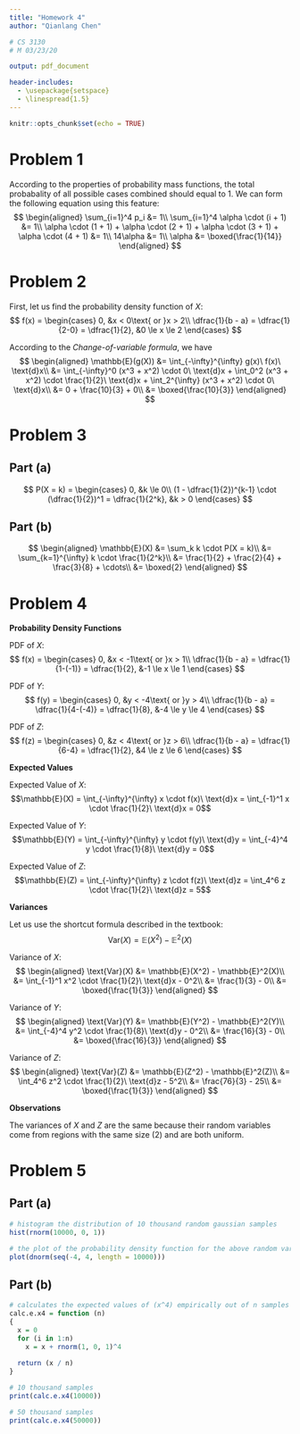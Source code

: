 ```yaml
---
title: "Homework 4"
author: "Qianlang Chen"

# CS 3130
# M 03/23/20

output: pdf_document

header-includes:
  - \usepackage{setspace}
  - \linespread{1.5}
---
```


```r
knitr::opts_chunk$set(echo = TRUE)
```

# Problem 1

According to the properties of probability mass functions, the total probabality of all possible cases combined should equal to 1. We can form the following equation using this feature:
$$
\begin{aligned}
                                                                           \sum_{i=1}^4 p_i &= 1\\
                                                          \sum_{i=1}^4 \alpha \cdot (i + 1) &= 1\\
  \alpha \cdot (1 + 1) + \alpha \cdot (2 + 1) + \alpha \cdot (3 + 1) + \alpha \cdot (4 + 1) &= 1\\
                                                                                   14\alpha &= 1\\
                                                                                     \alpha &= \boxed{\frac{1}{14}}
\end{aligned}
$$

\pagebreak
# Problem 2

First, let us find the probability density function of $X$:
$$
f(x) = \begin{cases}
  0, &x < 0\text{ or }x > 2\\
  \dfrac{1}{b - a} = \dfrac{1}{2-0} = \dfrac{1}{2}, &0 \le x \le 2
\end{cases}
$$

According to the *Change-of-variable formula*, we have
$$
\begin{aligned}
  \mathbb{E}(g(X)) &= \int_{-\infty}^{\infty} g(x)\ f(x)\ \text{d}x\\
                   &= \int_{-\infty}^0 (x^3 + x^2) \cdot 0\ \text{d}x + \int_0^2 (x^3 + x^2) \cdot \frac{1}{2}\ \text{d}x + \int_2^{\infty} (x^3 + x^2) \cdot 0\ \text{d}x\\
                   &= 0 + \frac{10}{3} + 0\\
                   &= \boxed{\frac{10}{3}}
\end{aligned}
$$

\pagebreak
# Problem 3

## Part (a)

$$
P(X = k) = \begin{cases}
  0, &k \le 0\\
  (1 - \dfrac{1}{2})^{k-1} \cdot (\dfrac{1}{2})^1 = \dfrac{1}{2^k}, &k > 0
\end{cases}
$$

## Part (b)

$$
\begin{aligned}
  \mathbb{E}(X) &= \sum_k k \cdot P(X = k)\\
                &= \sum_{k=1}^{\infty} k \cdot \frac{1}{2^k}\\
                &= \frac{1}{2} + \frac{2}{4} + \frac{3}{8} + \cdots\\
                &= \boxed{2}
\end{aligned}
$$

\pagebreak
# Problem 4

**Probability Density Functions**

PDF of $X$:
$$
f(x) = \begin{cases}
  0, &x < -1\text{ or }x > 1\\
  \dfrac{1}{b - a} = \dfrac{1}{1-(-1)} = \dfrac{1}{2}, &-1 \le x \le 1
\end{cases}
$$

PDF of $Y$:
$$
f(y) = \begin{cases}
  0, &y < -4\text{ or }y > 4\\
  \dfrac{1}{b - a} = \dfrac{1}{4-(-4)} = \dfrac{1}{8}, &-4 \le y \le 4
\end{cases}
$$

PDF of $Z$:
$$
f(z) = \begin{cases}
  0, &z < 4\text{ or }z > 6\\
  \dfrac{1}{b - a} = \dfrac{1}{6-4} = \dfrac{1}{2}, &4 \le z \le 6
\end{cases}
$$

**Expected Values**

Expected Value of $X$:
$$\mathbb{E}(X) = \int_{-\infty}^{\infty} x \cdot f(x)\ \text{d}x = \int_{-1}^1 x \cdot \frac{1}{2}\ \text{d}x = 0$$

Expected Value of $Y$:
$$\mathbb{E}(Y) = \int_{-\infty}^{\infty} y \cdot f(y)\ \text{d}y = \int_{-4}^4 y \cdot \frac{1}{8}\ \text{d}y = 0$$

Expected Value of $Z$:
$$\mathbb{E}(Z) = \int_{-\infty}^{\infty} z \cdot f(z)\ \text{d}z = \int_4^6 z \cdot \frac{1}{2}\ \text{d}z = 5$$

**Variances**

Let us use the shortcut formula described in the textbook:
$$\text{Var}(X) = \mathbb{E}(X^2) - \mathbb{E}^2(X)$$

Variance of $X$:
$$
\begin{aligned}
  \text{Var}(X) &= \mathbb{E}(X^2) - \mathbb{E}^2(X)\\
                &= \int_{-1}^1 x^2 \cdot \frac{1}{2}\ \text{d}x - 0^2\\
                &= \frac{1}{3} - 0\\
                &= \boxed{\frac{1}{3}}
\end{aligned}
$$

Variance of $Y$:
$$
\begin{aligned}
  \text{Var}(Y) &= \mathbb{E}(Y^2) - \mathbb{E}^2(Y)\\
                &= \int_{-4}^4 y^2 \cdot \frac{1}{8}\ \text{d}y - 0^2\\
                &= \frac{16}{3} - 0\\
                &= \boxed{\frac{16}{3}}
\end{aligned}
$$

Variance of $Z$:
$$
\begin{aligned}
  \text{Var}(Z) &= \mathbb{E}(Z^2) - \mathbb{E}^2(Z)\\
                &= \int_4^6 z^2 \cdot \frac{1}{2}\ \text{d}z - 5^2\\
                &= \frac{76}{3} - 25\\
                &= \boxed{\frac{1}{3}}
\end{aligned}
$$

**Observations**

The variances of $X$ and $Z$ are the same because their random variables come from regions with the same size (2) and are both uniform.

\pagebreak
# Problem 5

## Part (a)

```r
# histogram the distribution of 10 thousand random gaussian samples
hist(rnorm(10000, 0, 1))

# the plot of the probability density function for the above random varibale
plot(dnorm(seq(-4, 4, length = 10000)))
```

## Part (b)

```r
# calculates the expected values of (x^4) empirically out of n samples
calc.e.x4 = function (n)
{
  x = 0
  for (i in 1:n)
    x = x + rnorm(1, 0, 1)^4
  
  return (x / n)
}

# 10 thousand samples
print(calc.e.x4(10000))

# 50 thousand samples
print(calc.e.x4(50000))
```









